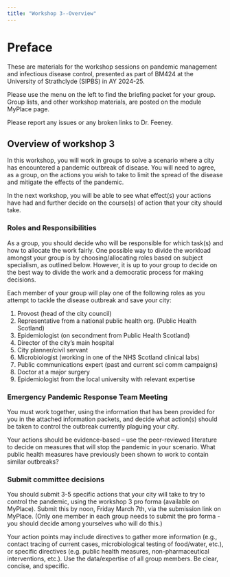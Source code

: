 ```yaml
---
title: "Workshop 3--Overview"
---
```


# Preface {.unnumbered}

These are materials for the workshop sessions on pandemic management and infectious disease control, presented as part of BM424 at the University of Strathclyde (SIPBS) in AY 2024-25. 

Please use the menu on the left to find the briefing packet for your group. Group lists, and other workshop materials, are posted on the module MyPlace page.

Please report any issues or any broken links to Dr. Feeney.

## Overview of workshop 3

In this workshop, you will work in groups to solve a scenario where a city has encountered a pandemic outbreak of disease. You will need to agree, as a group, on the actions you wish to take to limit the spread of the disease and mitigate the effects of the pandemic.

In the next workshop, you will be able to see what effect(s) your actions have had and further decide on the course(s) of action that your city should take.

### Roles and Responsibilities

::: callout-tip

As a group, you should decide who will be responsible for which task(s) and how to allocate the work fairly. One possible way to divide the workload amongst your group is by choosing/allocating roles based on subject specialism, as outlined below. However, it is up to your group to decide on the best way to divide the work and a democratic process for making decisions.

:::

Each member of your group will play one of the following roles as you attempt to tackle the disease outbreak and save your city:

1.	Provost (head of the city council)
2.	Representative from a national public health org. (Public Health Scotland)
3.	Epidemiologist (on secondment from Public Health Scotland)
4.	Director of the city's main hospital 
5.	City planner/civil servant
6.	Microbiologist (working in one of the NHS Scotland clinical labs)
7.	Public communications expert (past and current sci comm campaigns)
8.  Doctor at a major surgery 
9.  Epidemiologist from the local university with relevant expertise


### Emergency Pandemic Response Team Meeting

You must work together, using the information that has been provided for you in the attached information packets, and decide what action(s) should be taken to control the  outbreak currently plaguing your city. 
  
::: callout-tip

Your actions should be evidence-based – use the peer-reviewed literature to decide on measures that will stop the pandemic in your scenario. What public health measures have previously been shown to work to contain similar outbreaks?

:::


### Submit committee decisions

You should submit 3-5 specific actions that your city will take to try to control the pandemic, using the workshop 3 pro forma (available on MyPlace). Submit this by noon, Friday March 7th, via the submission link on MyPlace. (Only one member in each group needs to submit the pro forma - you should decide among yourselves who will do this.)

::: callout-tip

Your action points may include directives to gather more information (e.g., contact tracing of current cases, microbiological testing of food/water, etc.), or specific directives (e.g. public health measures, non-pharmaceutical interventions, etc.). Use the data/expertise of all group members. Be clear, concise, and specific.

:::
